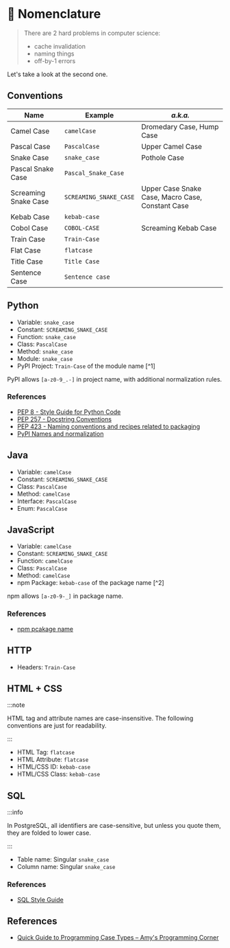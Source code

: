 
# 📛 Nomenclature

> There are 2 hard problems in computer science:
>
> - cache invalidation
> - naming things
> - off-by-1 errors

Let's take a look at the second one.

## Conventions

| Name                 | Example                | _a.k.a._                                         |
| -------------------- | ---------------------- | ------------------------------------------------ |
| Camel Case           | `camelCase`            | Dromedary Case, Hump Case                        |
| Pascal Case          | `PascalCase`           | Upper Camel Case                                 |
| Snake Case           | `snake_case`           | Pothole Case                                     |
| Pascal Snake Case    | `Pascal_Snake_Case`    |                                                  |
| Screaming Snake Case | `SCREAMING_SNAKE_CASE` | Upper Case Snake Case, Macro Case, Constant Case |
| Kebab Case           | `kebab-case`           |                                                  |
| Cobol Case           | `COBOL-CASE`           | Screaming Kebab Case                             |
| Train Case           | `Train-Case`           |                                                  |
| Flat Case            | `flatcase`             |                                                  |
| Title Case           | `Title Case`           |                                                  |
| Sentence Case        | `Sentence case`        |                                                  |

## <Icon icon="logos:python" inline={true} /> Python

- Variable: `snake_case`
- Constant: `SCREAMING_SNAKE_CASE`
- Function: `snake_case`
- Class: `PascalCase`
- Method: `snake_case`
- Module: `snake_case`
- PyPI Project: `Train-Case` of the module name [^1]

PyPI allows `[a-z0-9_.-]` in project name, with additional normalization rules.

### References

- [PEP 8 - Style Guide for Python Code](https://pep8.org/)
- [PEP 257 - Docstring Conventions](https://peps.python.org/pep-0257/)
- [PEP 423 - Naming conventions and recipes related to packaging](https://peps.python.org/pep-0423/)
- [PyPI Names and normalization](https://packaging.python.org/en/latest/specifications/name-normalization/)

## <Icon icon="logos:java" inline={true} /> Java

- Variable: `camelCase`
- Constant: `SCREAMING_SNAKE_CASE`
- Class: `PascalCase`
- Method: `camelCase`
- Interface: `PascalCase`
- Enum: `PascalCase`

## <Icon icon="logos:javascript" inline={true} /> JavaScript

- Variable: `camelCase`
- Constant: `SCREAMING_SNAKE_CASE`
- Function: `camelCase`
- Class: `PascalCase`
- Method: `camelCase`
- npm Package: `kebab-case` of the package name [^2]

npm allows `[a-z0-9-_]` in package name.

### References

- [npm pcakage name](https://docs.npmjs.com/cli/v7/configuring-npm/package-json#name)

## HTTP

- Headers: `Train-Case`

## <Icon icon="logos:html-5" inline={true} /> HTML + <Icon icon="logos:css-3" inline={true} /> CSS

:::note

HTML tag and attribute names are case-insensitive. The following conventions are just for readability.

:::

- HTML Tag: `flatcase`
- HTML Attribute: `flatcase`
- HTML/CSS ID: `kebab-case`
- HTML/CSS Class: `kebab-case`

## SQL

:::info

In PostgreSQL, all identifiers are case-sensitive, but unless you quote them, they are folded to lower case.

:::

- Table name: Singular `snake_case`
- Column name: Singular `snake_case`

### References

- [SQL Style Guide](https://www.sqlstyle.guide/)

## References

- [Quick Guide to Programming Case Types – Amy's Programming Corner](https://amydegregorio.com/2020/10/25/programming-case-types/)

